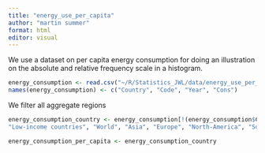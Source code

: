 ```yaml
---
title: "energy_use_per_capita"
author: "martin summer"
format: html
editor: visual
---
```


We use a dataset on per capita energy consumption for doing an illustration on the absolute and relative frequency scale in a histogram.

```r
energy_consumption <- read.csv("~/R/Statistics_JWL/data/energy_use_per_capita/per-capita-energy-use.csv")
names(energy_consumption) <- c("Country", "Code", "Year", "Cons")
```

We filter all aggregate regions

```r
energy_consumption_country <- energy_consumption[!(energy_consumption$Country %in% c("High-income countries", "Lower-middle-income countries", "Upper-middle-income countries" , "European Union (27)",  "Africa",
"Low-income countries", "World", "Asia", "Europe", "North-America", "South-America", "Oceania")), ]
```

```r
energy_consumption_per_capita <- energy_consumption_country
```
